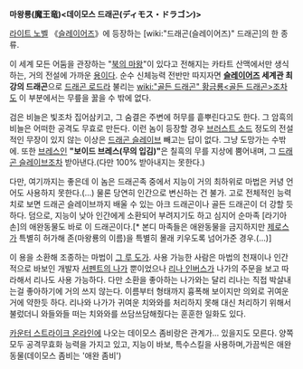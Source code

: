 '''마왕룡(魔王竜)<데이모스 드래곤(ディモス・ドラゴン)>'''

[[라이트 노벨]] 《[[슬레이어즈]]》에 등장하는 [wiki:"드래곤(슬레이어즈)" 드래곤]의 한 종류.

이 세계 모든 어둠을 관장하는 "[[북의 마왕]]"이 있다고 전해지는 카타트 산맥에서만 생식하는, 거의 전설에 가까운 [[용]]이다. 순수 신체능력 전반만 따지자면 '''[[슬레이어즈]] 세계관 최강의 드래곤'''으로 [[드래곤 로드]]라 불리는 [[wiki:"골든 드래곤" 황금룡<골든 드래곤>]]조차도 이 부분에서는 무릎을 꿇을 수 밖에 없다. 

검은 비늘은 빛조차 집어삼키고, 그 숨결은 주변에 허무를 흩뿌린다고도 한다. 그 암흑의 비늘은 어떠한 공격도 무효로 만든다. 이런 놈이 등장할 경우 [[브러스트 소드]] 정도의 전설적인 무장이 있지 않는 이상은 [[드래곤 슬레이브]] 빼고는 답이 없다. 그냥 도망가는 수밖에. 또한 [[브레스]]인 '''"보이드 브레스(무의 입김)"'''은 칠흑의 무를 지상에 뿜어내며, 그 [[드래곤 슬레이브]]조차 받아낸다.(다만 100% 받아내지는 못한다.)

다만, 여기까지는 좋은데 이 놈은 드래곤족 중에서 지능이 거의 최하위로 마법은 커녕 언어도 사용하지 못한다.(...) 물론 당연히 인간으로 변신하는 건 불가. 고로 전체적인 능력치로 보면 드래곤 슬레이브까지 배울 수 있는 아크 드래곤이나 골든 드래곤이 더 강할 듯 하다. 덤으로, 지능이 낮아 인간에게 소환되어 부려지기도 하고 심지어 순마족 [라기아손]의 애완동물도 바로 이 드래곤이다.[* 본디 마족들은 애완동물을 금지하지만 [[제로스]]가 특별히 허가해 존(마왕룡의 이름)을 특별히 몰래 키우도록 넘어가준 경우.(...)]

이 용을 소환해 조종하는 마법이 [[그 루 도가]]. 사용 가능한 사람은 마법의 천재이나 인간적으로 바보인 개발자 [[서펜트의 나가]] 뿐이었으나 [[리나 인버스]]가 나가의 주문을 보고 따라해서 리나도 사용 가능하다. 다만 소환을 좋아하는 나가와는 달리 리나는 직접 박살내는걸 좋아하기에 거의 쓰지 않는다. 이름부터 형태까지 흉폭해 보이지만 의외로 귀여운 거에 약한듯 하다. 리나와 나가가 귀여운 치와와를 처리하지 못해 대신 처리하기 위해서 불렀더니 와들와들 떠는 치와와를 쓰담쓰담해줬다는 훈훈한 일화도 있다.

[[카운터 스트라이크 온라인]]에 나오는 데이모스 좀비랑은 관계가... 있을지도 모른다. 양쪽 모두 공격무효화 능력을 가지고 있고, 지능이 바보, 특수스킬을 사용하며,가끔씩은 애완동물(데이모스 좀비는 '애완 좀비')
